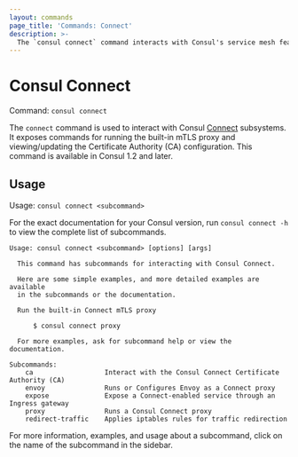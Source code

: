 ```yaml
---
layout: commands
page_title: 'Commands: Connect'
description: >-
  The `consul connect` command interacts with Consul's service mesh features. It interacts with the internal CA and service mesh proxies, exposes services through ingress gateways, and applies iptables rules.
---
```


# Consul Connect

Command: `consul connect`

The `connect` command is used to interact with Consul
[Connect](/docs/connect/intentions) subsystems. It exposes commands for
running the built-in mTLS proxy and viewing/updating the Certificate Authority
(CA) configuration. This command is available in Consul 1.2 and later.

## Usage

Usage: `consul connect <subcommand>`

For the exact documentation for your Consul version, run `consul connect -h` to view
the complete list of subcommands.

```text
Usage: consul connect <subcommand> [options] [args]

  This command has subcommands for interacting with Consul Connect.

  Here are some simple examples, and more detailed examples are available
  in the subcommands or the documentation.

  Run the built-in Connect mTLS proxy

      $ consul connect proxy

  For more examples, ask for subcommand help or view the documentation.

Subcommands:
    ca                  Interact with the Consul Connect Certificate Authority (CA)
    envoy               Runs or Configures Envoy as a Connect proxy
    expose              Expose a Connect-enabled service through an Ingress gateway
    proxy               Runs a Consul Connect proxy
    redirect-traffic    Applies iptables rules for traffic redirection
```

For more information, examples, and usage about a subcommand, click on the name
of the subcommand in the sidebar.
